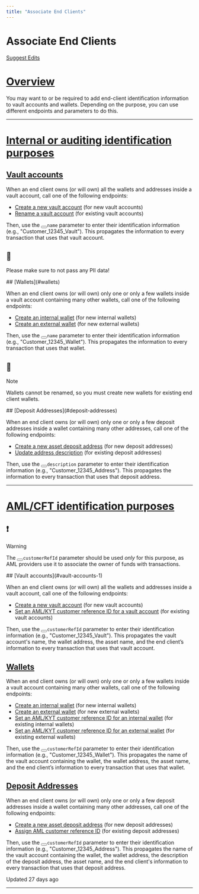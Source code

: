 ```yaml
---
title: "Associate End Clients"
---
```

  
  # Associate End Clients

[Suggest Edits](/edit/associating-end-clients-with-transactions)

# [Overview](#overview)

You may want to or be required to add end-client identification information to vault accounts and wallets. Depending on the purpose, you can use different endpoints and parameters to do this.

* * *

# [Internal or auditing identification purposes](#internal-or-auditing-identification-purposes)
## [Vault accounts](#vault-accounts)

When an end client owns (or will own) all the wallets and addresses inside a vault account, call one of the following endpoints:

*   [Create a new vault account](/reference/createvaultaccount) (for new vault accounts)
*   [Rename a vault account](/reference/put_vault-accounts-vaultaccountid) (for existing vault accounts)

Then, use the <button aria-label="Copy Code" class="rdmd-code-copy fa"></button><code class="rdmd-code lang- theme-light" data-lang="" name="" tabindex="0">name</code> parameter to enter their identification information (e.g., "Customer_12345_Vault"). This propagates the information to every transaction that uses that vault account.

<Warning>

## 🚧

Please make sure to not pass any PII data!



</Warning>
## [Wallets](#wallets)

When an end client owns (or will own) only one or only a few wallets inside a vault account containing many other wallets, call one of the following endpoints:

*   [Create an internal wallet](/reference/createinternalwallet) (for new internal wallets)
*   [Create an external wallet](/reference/createexternalwallet) (for new external wallets)

Then, use the <button aria-label="Copy Code" class="rdmd-code-copy fa"></button><code class="rdmd-code lang- theme-light" data-lang="" name="" tabindex="0">name</code> parameter to enter their identification information (e.g., "Customer_12345_Wallet"). This propagates the information to every transaction that uses that wallet.

<Info>

## 📘

Note

Wallets cannot be renamed, so you must create new wallets for existing end client wallets.

</Info>
## [Deposit Addresses](#deposit-addresses)

When an end client owns (or will own) only one or only a few deposit addresses inside a wallet containing many other addresses, call one of the following endpoints:

*   [Create a new asset deposit address](/reference/createvaultaccountassetaddress) (for new deposit addresses)
*   [Update address description](/reference/updatevaultaccountassetaddress) (for existing deposit addresses)

Then, use the <button aria-label="Copy Code" class="rdmd-code-copy fa"></button><code class="rdmd-code lang- theme-light" data-lang="" name="" tabindex="0">description</code> parameter to enter their identification information (e.g., "Customer_12345_Address"). This propagates the information to every transaction that uses that deposit address.

* * *

# [AML/CFT identification purposes](#amlcft-identification-purposes)
<Warning>

## ❗️

Warning

The <button aria-label="Copy Code" class="rdmd-code-copy fa"></button><code class="rdmd-code lang- theme-light" data-lang="" name="" tabindex="0">customerRefId</code> parameter should be used <em>only</em> for this purpose, as AML providers use it to associate the owner of funds with transactions.

</Warning>
## [Vault accounts](#vault-accounts-1)

When an end client owns (or will own) all the wallets and addresses inside a vault account, call one of the following endpoints:

*   [Create a new vault account](/reference/createvaultaccount) (for new vault accounts)
*   [Set an AML/KYT customer reference ID for a vault account](/reference/setvaultaccountcustomerrefid) (for existing vault accounts)

Then, use the <button aria-label="Copy Code" class="rdmd-code-copy fa"></button><code class="rdmd-code lang- theme-light" data-lang="" name="" tabindex="0">customerRefId</code> parameter to enter their identification information (e.g., "Customer_12345_Vault"). This propagates the vault account's name, the wallet address, the asset name, and the end client’s information to every transaction that uses that vault account.

## [Wallets](#wallets-1)

When an end client owns (or will own) only one or only a few wallets inside a vault account containing many other wallets, call one of the following endpoints:

*   [Create an internal wallet](/reference/createinternalwallet) (for new internal wallets)
*   [Create an external wallet](/reference/createexternalwallethttps://developers.fireblocks.com/reference/post_external-wallets) (for new external wallets)
*   [Set an AML/KYT customer reference ID for an internal wallet](/reference/setcustomerrefidforinternalwallet) (for existing internal wallets)
*   [Set an AML/KYT customer reference ID for an external wallet](/reference/setexternalwalletcustomerrefid) (for existing external wallets)

Then, use the <button aria-label="Copy Code" class="rdmd-code-copy fa"></button><code class="rdmd-code lang- theme-light" data-lang="" name="" tabindex="0">customerRefId</code> parameter to enter their identification information (e.g., "Customer_12345_Wallet"). This propagates the name of the vault account containing the wallet, the wallet address, the asset name, and the end client’s information to every transaction that uses that wallet.

## [Deposit Addresses](#deposit-addresses-1)

When an end client owns (or will own) only one or only a few deposit addresses inside a wallet containing many other addresses, call one of the following endpoints:

*   [Create a new asset deposit address](/reference/createvaultaccountassetaddress) (for new deposit addresses)
*   [Assign AML customer reference ID](/reference/post_vault-accounts-vaultaccountid-assetid-addresses-addressid-set-customer-ref-id) (for existing deposit addresses)

Then, use the <button aria-label="Copy Code" class="rdmd-code-copy fa"></button><code class="rdmd-code lang- theme-light" data-lang="" name="" tabindex="0">customerRefId</code> parameter to enter their identification information (e.g., "Customer_12345_Address"). This propagates the name of the vault account containing the wallet, the wallet address, the description of the deposit address, the asset name, and the end client's information to every transaction that uses that deposit address.

Updated 27 days ago

* * *